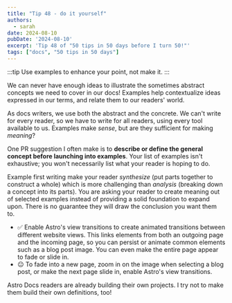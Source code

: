 ```yaml
---
title: "Tip 48 - do it yourself"
authors:
  - sarah
date: 2024-08-10
pubDate: '2024-08-10'
excerpt: 'Tip 48 of "50 tips in 50 days before I turn 50!"'
tags: ["docs", "50 tips in 50 days"]
---
```


:::tip
Use examples to enhance your point, not make it.
:::

We can never have enough ideas to illustrate the sometimes abstract concepts we need to cover in our docs! Examples help contextualize ideas expressed in our terms, and relate them to our readers' world.

As docs writers, we use both the abstract and the concrete. We can't write for every reader, so we have to write for all readers, using every tool available to us. Examples make *sense*, but are they sufficient for making *meaning*?

One PR suggestion I often make is to **describe or define the general concept before launching into examples**. Your list of examples isn't exhaustive; you won't necessarily list what your reader is hoping to do.

Example first writing make your reader *synthesize* (put parts together to construct a whole) which is more challenging than *analysis* (breaking down a concept into its parts). You are asking your reader to create meaning out of selected examples instead of providing a solid foundation to expand upon. There is no guarantee they will draw the conclusion you want them to.

- ✅ Enable Astro's view transitions to create animated transitions between different website views. This links elements from both an outgoing page and the incoming page, so you can persist or animate common elements such as a blog post image. You can even make the entire page appear to fade or slide in.
- 😐 To fade into a new page, zoom in on the image when selecting a blog post, or make the next page slide in, enable Astro's view transitions.

Astro Docs readers are already building their own projects. I try not to make them build their own definitions, too!
  

<LinkCard title="See the whole list of tips!" href="/blog/50-docs-tips-in-50-days" />

